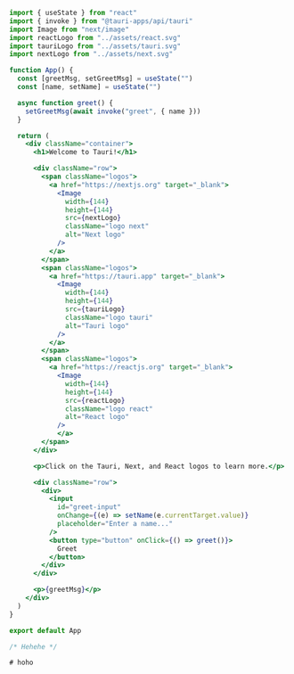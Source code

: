 
<Tabs>
<TabItem value="pages/index.tsx">

```jsx
import { useState } from "react"
import { invoke } from "@tauri-apps/api/tauri"
import Image from "next/image"
import reactLogo from "../assets/react.svg"
import tauriLogo from "../assets/tauri.svg"
import nextLogo from "../assets/next.svg"

function App() {
  const [greetMsg, setGreetMsg] = useState("")
  const [name, setName] = useState("")

  async function greet() {
    setGreetMsg(await invoke("greet", { name }))
  }

  return (
    <div className="container">
      <h1>Welcome to Tauri!</h1>

      <div className="row">
        <span className="logos">
          <a href="https://nextjs.org" target="_blank">
            <Image
              width={144}
              height={144}
              src={nextLogo}
              className="logo next"
              alt="Next logo"
            />
          </a>
        </span>
        <span className="logos">
          <a href="https://tauri.app" target="_blank">
            <Image
              width={144}
              height={144}
              src={tauriLogo}
              className="logo tauri"
              alt="Tauri logo"
            />
          </a>
        </span>
        <span className="logos">
          <a href="https://reactjs.org" target="_blank">
            <Image
              width={144}
              height={144}
              src={reactLogo}
              className="logo react"
              alt="React logo"
            />
            </a>
        </span>
      </div>

      <p>Click on the Tauri, Next, and React logos to learn more.</p>

      <div className="row">
        <div>
          <input
            id="greet-input"
            onChange={(e) => setName(e.currentTarget.value)}
            placeholder="Enter a name..."
          />
          <button type="button" onClick={() => greet()}>
            Greet
          </button>
        </div>
      </div>

      <p>{greetMsg}</p>
    </div>
  )
}

export default App
```

</TabItem>
<TabItem value="styles/global.css">

```css
/* Hehehe */
```

</TabItem>
<TabItem value="src-tauri/main.rs">

```rs
# hoho
```

</TabItem>
</Tabs>
